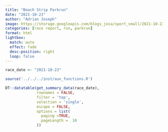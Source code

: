 ```yaml
---
title: "Beach Strip Parkrun"
date: "2021-10-23"
author: "Adrian Joseph"
image: https://storage.googleapis.com/blogs_josa/sport_small/2021-10-23_BEACH_STRIP_PARKRUN/img/00.png
categories: [race report, run, parkrun]
format: html
lightbox:
  match: auto
  effect: fade
  desc-position: right
  loop: false
---
```

 
```r
race_date <- "2021-10-23"

source('../../../inst/aux_functions.R')

DT::datatable(get_summary_data(race_date),
              rownames = FALSE,
              filter = 'top',
              selection = 'single',
              escape = FALSE,
              options = list(
                paging =TRUE,
                pageLength =  10
              ))
```